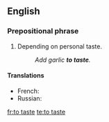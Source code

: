 {{also|taste}}
==English==

===Prepositional phrase===
{{infl|en|prepositional phrase|head=[[to]] [[taste]]}}

# {{cooking}} Depending on personal taste.
#: ''Add garlic '''to taste'''.''

====Translations====
* French: {{t|fr|au goût}}
* Russian: {{t|ru|по вкусу|sc=Cyrl|tr=po vkúsu}}

[[fr:to taste]]
[[te:to taste]]